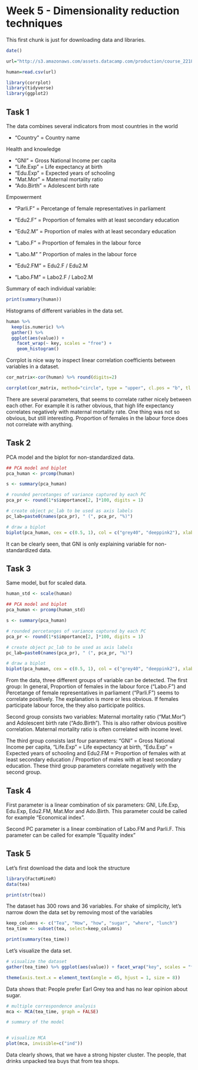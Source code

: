 
# Week 5 - Dimensionality reduction techniques

This first chunk is just for downloading data and libraries.
```r

date()

url="http://s3.amazonaws.com/assets.datacamp.com/production/course_2218/datasets/human2.txt"

human=read.csv(url)

library(corrplot)
library(tidyverse)
library(ggplot2)


```

## Task 1

The data combines several indicators from most countries in the world

* "Country" = Country name

Health and knowledge

* "GNI" = Gross National Income per capita
* "Life.Exp" = Life expectancy at birth
* "Edu.Exp" = Expected years of schooling 
* "Mat.Mor" = Maternal mortality ratio
* "Ado.Birth" = Adolescent birth rate

Empowerment

* "Parli.F" = Percetange of female representatives in parliament
* "Edu2.F" = Proportion of females with at least secondary education
* "Edu2.M" = Proportion of males with at least secondary education
* "Labo.F" = Proportion of females in the labour force
* "Labo.M" " Proportion of males in the labour force

* "Edu2.FM" = Edu2.F / Edu2.M
* "Labo.FM" = Labo2.F / Labo2.M

Summary of each individual variable:

```r
print(summary(human))
```

Histograms of different variables in the data set.

```r
human %>%
  keep(is.numeric) %>% 
  gather() %>% 
  ggplot(aes(value)) +
    facet_wrap(~ key, scales = "free") +
    geom_histogram()
```


Corrplot is nice way to inspect linear correlation coefficients between variables in a dataset.
```r
cor_matrix<-cor(human) %>% round(digits=2)

corrplot(cor_matrix, method="circle", type = "upper", cl.pos = "b", tl.pos = "d", tl.cex = 0.6)
```

There are several parameters, that seems to correlate rather nicely between each other. For example it is rather obvious, that high life expectancy correlates negatively with maternal mortality rate. One thing was not so obvious, but still interesting. Proportion of females in the labour force does not correlate with anything.

## Task 2

PCA model and the biplot for non-standardized data. 

```r

## PCA model and biplot
pca_human <- prcomp(human)

s <- summary(pca_human)

# rounded percetanges of variance captured by each PC
pca_pr <- round(1*s$importance[2, ]*100, digits = 1)

# create object pc_lab to be used as axis labels
pc_lab=paste0(names(pca_pr), " (", pca_pr, "%)")

# draw a biplot
biplot(pca_human, cex = c(0.5, 1), col = c("grey40", "deeppink2"), xlab = pc_lab[1], ylab = pc_lab[2])

```

It can be clearly seen, that GNI is only explaining variable for non-standardized data.

## Task 3

Same model, but for scaled data.

```r

human_std <- scale(human)

## PCA model and biplot
pca_human <- prcomp(human_std)

s <- summary(pca_human)

# rounded percetanges of variance captured by each PC
pca_pr <- round(1*s$importance[2, ]*100, digits = 1)

# create object pc_lab to be used as axis labels
pc_lab=paste0(names(pca_pr), " (", pca_pr, "%)")

# draw a biplot
biplot(pca_human, cex = c(0.5, 1), col = c("grey40", "deeppink2"), xlab = pc_lab[1], ylab = pc_lab[2])

```

From the data, three different groups of variable can be detected. The first group: In general, Proportion of females in the labour force (“Labo.F”) and Percetange of female representatives in parliament (“Parli.F”) seems to correlate positively. The explanation is more or less obvious. If females participate labour force, the they also participate politics.

Second group consists two variables: Maternal mortality ratio (“Mat.Mor”) and Adolescent birth rate (“Ado.Birth”). This is also rather obvious positive correlation. Maternal mortality ratio is often correlated with income level. 

The third group consists last four parameters: "GNI" = Gross National Income per capita, "Life.Exp" = Life expectancy at birth,  "Edu.Exp" = Expected years of schooling and Edu2.FM = Proportion of females with at least secondary education / Proportion of males with at least secondary education. These third group parameters correlate negatively with the second group.

## Task 4

First parameter is a linear combination of six parameters: GNI, Life.Exp, Edu.Exp, Edu2.FM, Mat.Mor and Ado.Birth. This parameter could be called for example "Economical index".

Second PC parameter is a linear combination of Labo.FM and Parli.F. This parameter can be called for example "Equality index"

## Task 5

Let's first download the data and look the structure

```r
library(FactoMineR) 
data(tea)

print(str(tea))

```

The dataset has 300 rows and 36 variables. For shake of simplicity, let's narrow down the data set by removing most of the variables

```r
keep_columns <- c("Tea", "How", "how", "sugar", "where", "lunch")
tea_time <- subset(tea, select=keep_columns)

print(summary(tea_time))
```

Let's visualize the data set.

```r
# visualize the dataset
gather(tea_time) %>% ggplot(aes(value)) + facet_wrap("key", scales = "free") + geom_bar()

theme(axis.text.x = element_text(angle = 45, hjust = 1, size = 8))
```

Data shows that: People prefer Earl Grey tea and has no lear opinion about sugar.

```r
# multiple correspondence analysis
mca <- MCA(tea_time, graph = FALSE)

# summary of the model


# visualize MCA
plot(mca, invisible=c("ind"))
```

Data clearly shows, that we have a strong hipster cluster. The people, that drinks unpacked tea buys that from tea shops.




